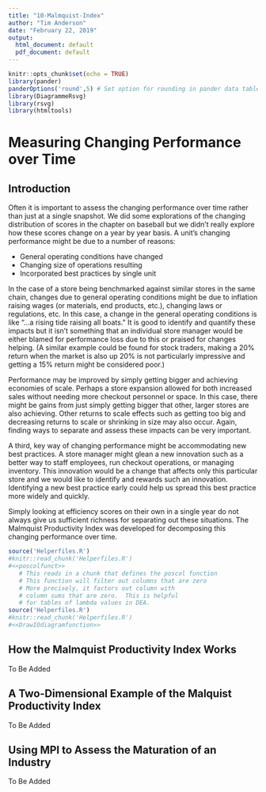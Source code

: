 ```yaml
---
title: "10-Malmquist-Index"
author: "Tim Anderson"
date: "February 22, 2019"
output:
  html_document: default
  pdf_document: default
---
```


```r
knitr::opts_chunk$set(echo = TRUE)
library(pander)
panderOptions('round',5) # Set option for rounding in pander data tables
library(DiagrammeRsvg)
library(rsvg)
library(htmltools)
```


# Measuring Changing Performance over Time

## Introduction

Often it is important to assess the changing performance over time rather than just at a single snapshot.  We did some explorations of the changing distribution of scores in the chapter on baseball but we didn't really explore how these scores change on a year by year basis. A unit's changing performance might be due to a number of reasons:

* General operating conditions have changed
* Changing size of operations resulting
* Incorporated best practices by single unit

In the case of a store being benchmarked against similar stores in the same chain, changes due to general operating conditions might be due to inflation raising wages (or materials, end products, etc.), changing laws or regulations, etc.  In this case, a change in the general operating conditions is like "...a rising tide raising all boats."  It is good to identify and quantify these impacts but it isn't something that an individual store manager would be either blamed for performance loss due to this or praised for changes helping.  (A similar example could be found for stock traders, making a 20% return when the market is also up 20% is not particularly impressive and getting a 15% return might be considered poor.)

Performance may be improved by simply getting bigger and achieving economies of scale.  Perhaps a store expansion allowed for both increased sales without needing more checkout personnel or space.  In this case, there might be gains from just simply getting bigger that other, larger stores are also achieving.  Other returns to scale effects such as getting too big and decreasing returns to scale or shrinking in size may also occur.  Again, finding ways to separate and assess these impacts can be very important.  

A third, key way of changing performance might be accommodating new best practices.  A store manager might glean a new innovation such as a better way to staff employees, run checkout operations, or managing inventory. This innovation would be a change that affects only this particular store and we would like to identify and rewards such an innovation. Identifying a new best practice early could help us spread this best practice more widely and quickly.  

Simply looking at efficiency scores on their own in a single year do not always give us sufficient richness for separating out these situations.  The Malmquist Productivity Index was developed for decomposing this changing performance over time.

```r
source('Helperfiles.R')
#knitr::read_chunk('Helperfiles.R')
#<<poscolfunct>>   
   # This reads in a chunk that defines the poscol function
   # This function will filter out columns that are zero
   # More precisely, it factors out column with
   # column sums that are zero.  This is helpful
   # for tables of lambda values in DEA.
source('Helperfiles.R')
#knitr::read_chunk('Helperfiles.R')
#<<DrawIOdiagramfunction>>   
```

## How the Malmquist Productivity Index Works

To Be Added

## A Two-Dimensional Example of the Malquist Productivity Index


To Be Added

## Using MPI to Assess the Maturation of an Industry

To Be Added

